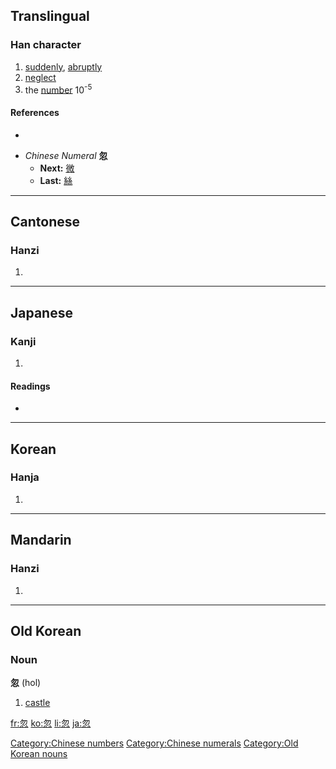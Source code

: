 ==Translingual==

===Han character===
{{Han char|rn=61|rad=心|as=04|sn=8|four=2733<sub>2</sub>|canj=心竹心 (PHP)}}

# [[suddenly]], [[abruptly]]
# [[neglect]]
# the [[number]] 10<sup>-5</sup>

====References====
* {{Han ref|kx=0378.340|dkj=10405|dj=0707.050|hdz=42274.090|uh=5FFD|ud=24573|bh=A9BF|bd=43455}}

* ''Chinese Numeral'' '''忽'''
** '''Next:''' [[微]]
** '''Last:''' [[絲]]

[[Category:Chinese numbers]]
[[Category:Chinese numerals]]

----

==Cantonese==

===Hanzi===
{{yue-hanzi|jyut=|y=fat1}}

# {{defn|Cantonese}}

----

==Japanese==

===Kanji===
{{ja-kanji|grade=|rs=心04}}

# {{defn|Japanese}}

====Readings====
* {{ja-readings|on=[[こつ]] (kotsu)|kun=[[ゆるがせに]] (yurugaseni), [[たちまち]] (tachimachi)}}

----

==Korean==

===Hanja===
{{ko-hanja|hangeul=홀|eumhun=|rv=hol|mr=hol|y=hol}}

# {{defn|Korean}}

----

==Mandarin==

===Hanzi===
{{cmn-hanzi|pin=[[hū]] ([[hu1]])|wg=hu<sup>1</sup>}}

# {{defn|Mandarin}}

----

==Old Korean==

===Noun===
'''忽''' (hol)

# {{Goguryeo}} {{Silla}} [[castle]]

[[Category:Old Korean nouns]]

[[fr:忽]]
[[ko:忽]]
[[li:忽]]
[[ja:忽]]